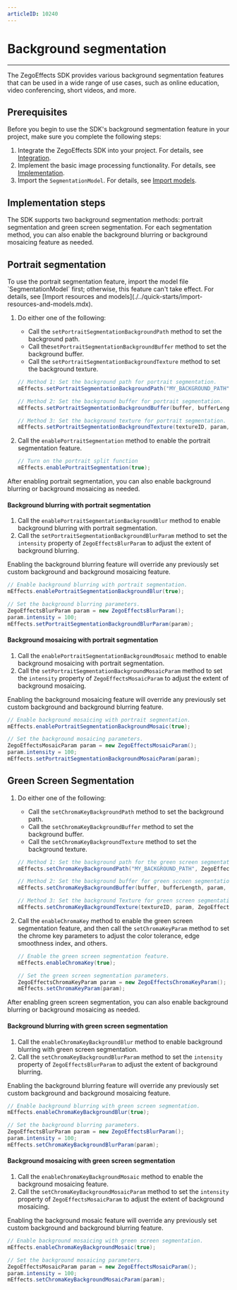 ```yaml
---
articleID: 10240
---
```


# Background segmentation

---

The ZegoEffects SDK provides various background segmentation features that can be used in a wide range of use cases, such as online education, video conferencing, short videos, and more.

## Prerequisites

Before you begin to use the SDK's background segmentation feature in your project, make sure you complete the following steps:

1. Integrate the ZegoEffects SDK into your project. For details, see [Integration](#9910).
2. Implement the basic image processing functionality. For details, see [Implementation](#9916).
3. Import the `SegmentationModel`. For details, see [Import models](9920#2).

## Implementation steps

The SDK supports two background segmentation methods: portrait segmentation and green screen segmentation. For each segmentation method, you can also enable the background blurring or background mosaicing feature as needed.

## Portrait segmentation

<Warning title="Warning">
To use the portrait segmentation feature, import the model file `SegmentationModel` first; otherwise, this feature can't take effect. For details, see [Import resources and models](./../quick-starts/import-resources-and-models.mdx).
</Warning>

1. Do either one of the following: 

    - Call the `setPortraitSegmentationBackgroundPath` method to set the background path.
    - Call the`setPortraitSegmentationBackgroundBuffer` method to set the background buffer.
    - Call the `setPortraitSegmentationBackgroundTexture` method to set the background texture. 

    ```java
    // Method 1: Set the background path for portrait segmentation. 
    mEffects.setPortraitSegmentationBackgroundPath("MY_BACKGROUND_PATH", ZegoEffectsScaleMode.ASPECT_FILL);
    
    // Method 2: Set the background buffer for portrait segmentation.
    mEffects.setPortraitSegmentationBackgroundBuffer(buffer, bufferLength, param, ZegoEffectsScaleMode.ASPECT_FILL);
    
    // Method 3: Set the background texture for portrait segmentation. 
    mEffects.setPortraitSegmentationBackgroundTexture(textureID, param, ZegoEffectsScaleMode.ASPECT_FILL);
    ```

2. Call the `enablePortraitSegmentation` method to enable the portrait segmentation feature.

    ```java
    // Turn on the portrait split function
    mEffects.enablePortraitSegmentation(true);
    ```

<p>After enabling portrait segmentation, you can also enable background blurring or background mosaicing as needed. </p>

#### Background blurring with portrait segmentation 

1. Call the `enablePortraitSegmentationBackgroundBlur` method to enable background blurring with portrait segmentation. 
2. Call the `setPortraitSegmentationBackgroundBlurParam` method to set the `intensity` property of `ZegoEffectsBlurParam` to adjust the extent of background blurring.

<Warning title="Warning">
Enabling the background blurring feature will override any previously set custom background and background mosaicing feature.
</Warning>


```java
// Enable background blurring with portrait segmentation.
mEffects.enablePortraitSegmentationBackgroundBlur(true);

// Set the background blurring parameters.
ZegoEffectsBlurParam param = new ZegoEffectsBlurParam();
param.intensity = 100;
mEffects.setPortraitSegmentationBackgroundBlurParam(param);
```

#### Background mosaicing with portrait segmentation

1. Call the `enablePortraitSegmentationBackgroundMosaic` method to enable background mosaicing with portrait segmentation. 
2. Call the `setPortraitSegmentationBackgroundMosaicParam` method to set the `intensity` property of `ZegoEffectsMosaicParam` to adjust the extent of background mosaicing. 

<Warning title="Warning">
Enabling the background mosaicing feature will override any previously set custom background and background blurring feature.
</Warning>


```java
// Enable background mosaicing with portrait segmentation.
mEffects.enablePortraitSegmentationBackgroundMosaic(true);

// Set the background mosaicing parameters.
ZegoEffectsMosaicParam param = new ZegoEffectsMosaicParam();
param.intensity = 100;
mEffects.setPortraitSegmentationBackgroundMosaicParam(param);
```


## Green Screen Segmentation


1. Do either one of the following: 

    - Call the `setChromaKeyBackgroundPath` method to set the background path.
    - Call the `setChromaKeyBackgroundBuffer` method to set the background buffer.
    - Call the `setChromaKeyBackgroundTexture` method to set the background texture. 

    ```java
    // Method 1: Set the background path for the green screen segmentation.
    mEffects.setChromaKeyBackgroundPath("MY_BACKGROUND_PATH", ZegoEffectsScaleMode.ASPECT_FILL);
    
    // Method 2: Set the background buffer for green scceen segmentation.
    mEffects.setChromaKeyBackgroundBuffer(buffer, bufferLength, param, ZegoEffectsScaleMode.ASPECT_FILL);
    
    // Method 3: Set the background Texture for green screen segmentation.
    mEffects.setChromaKeyBackgroundTexture(textureID, param, ZegoEffectsScaleMode.ASPECT_FILL);
    ```

2. Call the `enableChromaKey` method to enable the green screen segmentation feature, and then call the `setChromaKeyParam` method to set the chrome key parameters to adjust the color tolerance, edge smoothness index, and others.

    ```java
    // Enable the green screen segmentation feature.
    mEffects.enableChromaKey(true);
    
    // Set the green screen segmentation parameters.
    ZegoEffectsChromaKeyParam param = new ZegoEffectsChromaKeyParam();
    mEffects.setChromaKeyParam(param);
    ```

<p>After enabling green screen segmentation, you can also enable background blurring or background mosaicing as needed. </p>

#### Background blurring with green screen segmentation 

1. Call the `enableChromaKeyBackgroundBlur` method to enable background blurring with green screen segmentation. 
2. Call the `setChromaKeyBackgroundBlurParam` method to set the `intensity` property of `ZegoEffectsBlurParam` to adjust the extent of background blurring. 

<Warning title="Warning">
Enabling the background blurring feature will override any previously set custom background and background mosaicing feature.
</Warning>

```java
// Enable background blurring with green screen segmentation.
mEffects.enableChromaKeyBackgroundBlur(true);

// Set the background blurring parameters.
ZegoEffectsBlurParam param = new ZegoEffectsBlurParam();
param.intensity = 100;
mEffects.setChromaKeyBackgroundBlurParam(param);
```

#### Background mosaicing with green screen segmentation  

1. Call the `enableChromaKeyBackgroundMosaic` method to enable the background mosaicing feature. 
2. Call the `setChromaKeyBackgroundMosaicParam` method to set the `intensity` property of `ZegoEffectsMosaicParam` to adjust the extent of background mosaicing. 

<Warning title="Warning">
Enabling the background mosaic feature will override any previously set custom background and background blurring feature.
</Warning>

```java
// Enable background mosaicing with green screen segmentation.
mEffects.enableChromaKeyBackgroundMosaic(true);

// Set the background mosaicing parameters.
ZegoEffectsMosaicParam param = new ZegoEffectsMosaicParam();
param.intensity = 100;
mEffects.setChromaKeyBackgroundMosaicParam(param);
```
